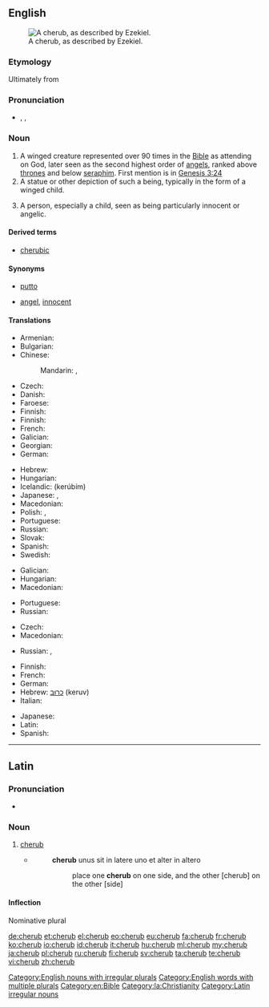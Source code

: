 {{also|Cherub}}
==English==
[[File:Tetramorph meteora.jpg|thumb|A cherub, as described by Ezekiel.]]

===Etymology===
Ultimately from {{etyl|he|en}} {{term|כרוב| כְּרוּב|tr= kerúv|lang=he|sc=Hebr}}

===Pronunciation===
* {{enPR|chĕrʹəb}}, {{IPA|/ˈtʃɛrəb/}}, {{X-SAMPA|/"tSEr@b/}}

===Noun===
{{en-noun|pl2=cherubim}}

# A winged creature represented over 90 times in the [[Bible]] as attending on God, later seen as the second highest order of [[angels]], ranked above [[throne]]s and below [[seraph]]im. First mention is in [http://en.wikisource.org/wiki/Bible_%28World_English%29/Genesis#Chapter_3 Genesis 3:24]
# A statue or other depiction of such a being, typically in the form of a winged child.
# {{context|figuratively|lang=en}} A person, especially a child, seen as being particularly innocent or angelic.

====Derived terms====
* [[cherubic]]

====Synonyms====
* {{sense|winged child}} [[putto]]
* {{sense|innocent or angelic person}} [[angel]], [[innocent]]

====Translations====
{{trans-top|winged creature represented in the Bible as attending on God}}
* Armenian: {{t-|hy|քերովբե|tr=kʿerovbe|sc=Armn}}
* Bulgarian: {{t-|bg|херувим|m|tr=heruvím}}
* Chinese:
*: Mandarin: {{t|cmn|智天使|tr=zhìtiānshǐ|sc=Hani}}, {{t|cmn|基路伯|tr=jīlùbó|sc=Hani}}
* Czech: {{t-|cs|cherubín|m}}
* Danish: {{t-|da|kerub|c}}
* Faroese: {{t-|fo|kerúbur|m}}
* Finnish: {{t+|fi|kerubi}}
* Finnish: {{t+|fi|kerubi}}
* French: {{t+|fr|chérubin|m}}
* Galician: {{t-|gl|querubín|m}}
* Georgian: {{t-|ka|ქერუბინი|tr=kerubini|sc=Geor}}
* German: {{t+|de|Cherub|m}}
{{trans-mid}}
* Hebrew: {{t+|he|כְּרוּב|m|tr=kerúv|sc=Hebr}}
* Hungarian: {{t-|hu|kerub}}
* Icelandic: {{t-|is|kerúb|m}} (kerúbím)
* Japanese: {{t-|ja|智天使|tr=ちてんし, chitenshi|sc=Jpan}}, {{t-|ja|ケルブ|tr=kerubu|sc=Jpan}}
* Macedonian: {{t-|mk|херувим|m|tr=héruvim}}
* Polish: {{t+|pl|cherubin|m}}, {{t+|pl|cherub|m}}
* Portuguese: {{t+|pt|querubim}}
* Russian: {{t+|ru|херувим|m|tr=xeruvím}}
* Slovak: {{t-|sk|cherubín|m}}
* Spanish: {{t+|es|querubín|m}}
* Swedish: {{t+|sv|kerub|c}}
{{trans-bottom}}

{{trans-top|statue or other depiction of such a being}}
* Galician: {{t-|gl|querubín|m}}
* Hungarian: {{t-|hu|kerub}}
* Macedonian: {{t-|mk|херувим|m|tr=héruvim}}
{{trans-mid}}
* Portuguese: {{t+|pt|querubim|m}}
* Russian: {{t+|ru|херувим|m|tr=xeruvím}}
{{trans-bottom}}

{{trans-top|person seen as being particularly innocent or angelic}}
* Czech: {{t-|cs|andílek|m}}
* Macedonian: {{t-|mk|ангелче|n|tr=ángelče}}
{{trans-mid}}
* Russian: {{t+|ru|ангелок|m|tr=angelók|sc=Cyrl}}, {{t+|ru|ангелочек|m|tr=angelóček|sc=Cyrl}}
{{trans-bottom}}

{{checktrans-top}}
* Finnish: {{t+|fi|kerubi}}
* French: {{t+|fr|chérubin|m}}
* German: {{t+|de|Cherub|m}}
* Hebrew: [[כרוב|כרוּב]] (keruv) {{m}}
* Italian: {{t+|it|cherubino|m}}
{{trans-mid}}
* Japanese: {{t-|ja|智天使|tr=ちてんし, chitenshi}}
* Latin: {{t-|la|cherub|m}}
* Spanish: {{t+|es|querubín|m}}
{{trans-bottom}}

[[Category:English nouns with irregular plurals]]
[[Category:English words with multiple plurals]]
[[Category:en:Bible]]

----

==Latin==

===Pronunciation===
* {{a|Ecclesiastical}} {{IPA|/ˈkeː.rub/|lang=la}}

===Noun===
{{head|la|noun|g=m}}

# [[#English|cherub]]
#* {{RQ:Vulgate|Exodus|25|19}}
#*: '''cherub''' unus sit in latere uno et alter in altero
#*:: place one '''cherub''' on one side, and the other [cherub] on the other [side]

====Inflection====
Nominative plural {{term|cherubin|lang=la}}

[[Category:la:Christianity]]
[[Category:Latin irregular nouns]]

[[de:cherub]]
[[et:cherub]]
[[el:cherub]]
[[eo:cherub]]
[[eu:cherub]]
[[fa:cherub]]
[[fr:cherub]]
[[ko:cherub]]
[[io:cherub]]
[[id:cherub]]
[[it:cherub]]
[[hu:cherub]]
[[ml:cherub]]
[[my:cherub]]
[[ja:cherub]]
[[pl:cherub]]
[[ru:cherub]]
[[fi:cherub]]
[[sv:cherub]]
[[ta:cherub]]
[[te:cherub]]
[[vi:cherub]]
[[zh:cherub]]